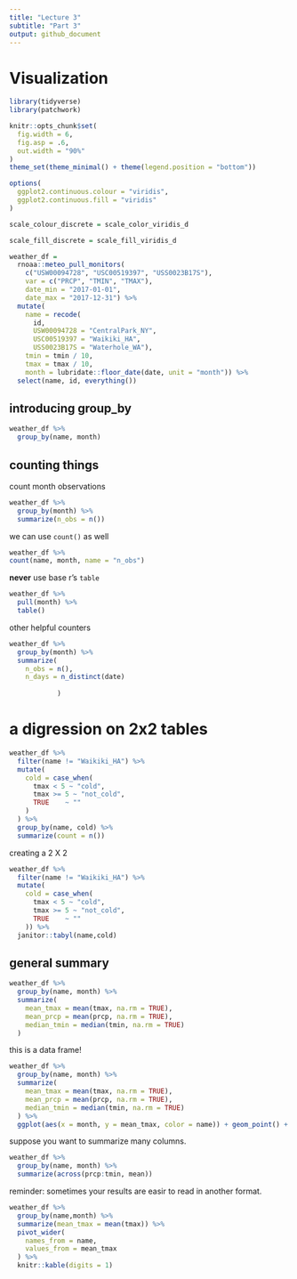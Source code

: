 ```yaml
---
title: "Lecture 3"
subtitle: "Part 3"
output: github_document
---
```




# Visualization



```r
library(tidyverse)
library(patchwork)

knitr::opts_chunk$set(
  fig.width = 6,
  fig.asp = .6,
  out.width = "90%"
)
theme_set(theme_minimal() + theme(legend.position = "bottom"))

options(
  ggplot2.continuous.colour = "viridis",
  ggplot2.continuous.fill = "viridis"
)

scale_colour_discrete = scale_color_viridis_d

scale_fill_discrete = scale_fill_viridis_d
```

```r
weather_df =  
  rnoaa::meteo_pull_monitors(
    c("USW00094728", "USC00519397", "USS0023B17S"),
    var = c("PRCP", "TMIN", "TMAX"), 
    date_min = "2017-01-01",
    date_max = "2017-12-31") %>%
  mutate(
    name = recode(
      id, 
      USW00094728 = "CentralPark_NY", 
      USC00519397 = "Waikiki_HA",
      USS0023B17S = "Waterhole_WA"),
    tmin = tmin / 10,
    tmax = tmax / 10,
    month = lubridate::floor_date(date, unit = "month")) %>%
  select(name, id, everything())  

```

## introducing group_by

```r
weather_df %>% 
  group_by(name, month) 

```

## counting things

count month observations

```r
weather_df %>% 
  group_by(month) %>% 
  summarize(n_obs = n())
```


we can use `count()` as well

```r
weather_df %>% 
count(name, month, name = "n_obs")
```

**never** use base r's `table`
```r
weather_df %>% 
  pull(month) %>% 
  table()
```


other helpful counters

```r
weather_df %>% 
  group_by(month) %>% 
  summarize(
    n_obs = n(),
    n_days = n_distinct(date)
            
            ) 
```

# a digression on 2x2 tables

```r
weather_df %>% 
  filter(name != "Waikiki_HA") %>% 
  mutate(
    cold = case_when(
      tmax < 5 ~ "cold",
      tmax >= 5 ~ "not_cold",
      TRUE    ~ ""
    )
  ) %>% 
  group_by(name, cold) %>% 
  summarize(count = n())
```

creating a 2 X 2

```r
weather_df %>% 
  filter(name != "Waikiki_HA") %>% 
  mutate(
    cold = case_when(
      tmax < 5 ~ "cold",
      tmax >= 5 ~ "not_cold",
      TRUE    ~ ""
    )) %>% 
  janitor::tabyl(name,cold)
```

## general summary

```r
weather_df %>% 
  group_by(name, month) %>% 
  summarize(
    mean_tmax = mean(tmax, na.rm = TRUE),
    mean_prcp = mean(prcp, na.rm = TRUE),
    median_tmin = median(tmin, na.rm = TRUE)
  )
```

this is a data frame!

```r
weather_df %>% 
  group_by(name, month) %>% 
  summarize(
    mean_tmax = mean(tmax, na.rm = TRUE),
    mean_prcp = mean(prcp, na.rm = TRUE),
    median_tmin = median(tmin, na.rm = TRUE)
  ) %>% 
  ggplot(aes(x = month, y = mean_tmax, color = name)) + geom_point() + geom_line()
```

suppose you want to summarize many columns.

```r

weather_df %>% 
  group_by(name, month) %>% 
  summarize(across(prcp:tmin, mean))
```

reminder: sometimes your results are easir to read in another format.

```r
weather_df %>% 
  group_by(name,month) %>% 
  summarize(mean_tmax = mean(tmax)) %>% 
  pivot_wider(
    names_from = name,
    values_from = mean_tmax
  ) %>% 
  knitr::kable(digits = 1)
```

